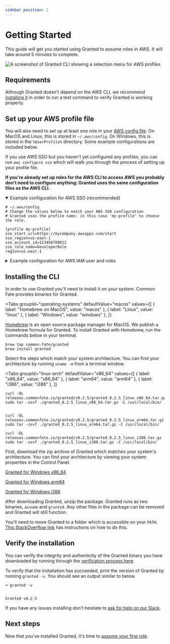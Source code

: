 ```yaml
---
sidebar_position: 2
---
```



# Getting Started

This guide will get you started using Granted to assume roles in AWS. It will take around 5 minutes to complete.

![A screenshot of Granted CLI showing a selection menu for AWS profiles](/img/cli-screenshot.png)

## Requirements

Although Granted doesn't depend on the AWS CLI, we recommend [installing it](https://docs.aws.amazon.com/cli/latest/userguide/getting-started-install.html) in order to run a test command to verify Granted is working properly.

## Set up your AWS profile file

You will also need to set up at least one role in your [AWS config file](https://docs.aws.amazon.com/cli/latest/userguide/cli-configure-files.html). On MacOS and Linux, this is stored in `~/.aws/config`. On Windows, this is stored in the `%UserProfile%` directory. Some example configurations are included below.

If you use AWS SSO but you haven't yet configured any profiles, you can run `aws configure sso` which will walk you through the process of setting up your profile file.

**If you're already set up roles for the AWS CLI to access AWS you probably don't need to configure anything: Granted uses the same configuration files as the AWS CLI.**

<details open>
<summary>Example configuration for AWS SSO (recommended)</summary>
<div>

```
# ~/.aws/config
# Change the values below to match your AWS SSO configuration
# Granted uses the profile name: in this case 'my-profile' to choose the role.

[profile my-profile]
sso_start_url=https://mycompany.awsapps.com/start
sso_region=us-east-1
sso_account_id=123456789012
sso_role_name=DeveloperRole
region=us-east-1
```

</div>
</details>

<details>
<summary>Example configuration for AWS IAM user and roles</summary>

More information on using IAM users and roles can be found [here](https://blog.coinbase.com/you-need-more-than-one-aws-account-aws-bastions-and-assume-role-23946c6dfde3).

<div>

```
# ~/.aws/credentials
[base]
aws_access_key_id=<ACCESS_KEY>
aws_secret_access_key=<SECRET_KEY>
```

```
# ~/.aws/config
# Change the values below to match your AWS role configuration
# Granted uses the profile name: in this case 'my-profile' to choose the role.

[profile base]
region=us-east-1

[profile my-profile]
region=us-east-1
source_profile=base
role_arn=arn:aws:iam::123456789012:role/my-role
```

</div>
</details>

## Installing the CLI

In order to use Granted you'll need to install it on your system. Common Fate provides binaries for Granted.

<Tabs
  groupId="operating-systems"
  defaultValue="macos"
  values={[
	  { label: "Homebrew on MacOS", value: "macos" },
	  { label: "Linux", value: "linux" },
	  { label: "Windows", value: "windows" },
	  ]}
>
<TabItem value="macos">

[Homebrew](https://brew.sh/) is an open source package manager for MacOS. We publish a Homebrew formula for Granted. To install Granted with Homebrew, run the commands below in your terminal.

```
brew tap common-fate/granted
brew install granted
```

</TabItem>
<TabItem value="linux">

Select the steps which match your system architecture. You can find your architecture by running `uname -m` from a terminal window.

<Tabs
groupId="linux-arch"
defaultValue="x86_64"
values={[
{ label: "x86_64", value: "x86_64" },
{ label: "arm64", value: "arm64" },
{ label: "i386", value: "i386" },
]}
>

<TabItem value="x86_64">

```
curl -OL releases.commonfate.io/granted/v0.2.5/granted_0.2.5_linux_x86_64.tar.gz
sudo tar -zxvf ./granted_0.2.5_linux_x86_64.tar.gz -C /usr/local/bin/

```

</TabItem>
<TabItem value="arm64">

```

curl -OL releases.commonfate.io/granted/v0.2.5/granted_0.2.5_linux_arm64.tar.gz
sudo tar -zxvf ./granted_0.2.5_linux_arm64.tar.gz -C /usr/local/bin/

```

</TabItem>
<TabItem value="i386">

```
curl -OL releases.commonfate.io/granted/v0.2.5/granted_0.2.5_linux_i386.tar.gz
sudo tar -zxvf ./granted_0.2.5_linux_i386.tar.gz -C /usr/local/bin/

```

</TabItem>
</Tabs>

</TabItem>

<TabItem value="windows">

First, download the zip archive of Granted which matches your system's architecture. You can find your architecture by viewing your system properties in the Control Panel.


[Granted for Windows x86_64](https://releases.commonfate.io/granted/v0.2.5/granted_0.2.5_windows_x86_64.zip)

[Granted for Windows arm64](https://releases.commonfate.io/granted/v0.2.5/granted_0.2.5_windows_arm64.zip)

[Granted for Windows i386](https://releases.commonfate.io/granted/v0.2.5/granted_0.2.5_windows_i386.zip)


After downloading Granted, unzip the package. Granted runs as two binaries, `assume` and `granted`. Any other files in the package can be removed and Granted will still function.

You'll need to move Granted to a folder which is accessible on your `PATH`. [This StackOverflow link](https://stackoverflow.com/questions/1618280/where-can-i-set-path-to-make-exe-on-windows) has instructions on how to do this.

</TabItem>

</Tabs>

## Verify the installation

You can verify the integrity and authenticity of the Granted binary you have downloaded by running through the [verification process here](/granted/security#release-verification).

To verify that the installation has succeeded, print the version of Granted by running `granted -v`. You should see an output similar to below.

```
➜ granted -v


Granted v0.2.5

```

If you have any issues installing don't hesitate to [ask for help on our Slack](https://join.slack.com/t/commonfatecommunity/shared_invite/zt-q4m96ypu-_gYlRWD3k5rIsaSsqP7QMg).

## Next steps

Now that you've installed Granted, it's time to [assume your first role](/granted/usage/assuming-roles).